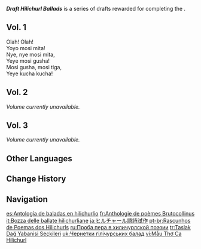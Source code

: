 {{Book Collection Infobox
|image           = Item Draft Lines of Hilichurlian Poetry.png
|quality         = 2
|region_lore     = Mondstadt
|region_location = Mondstadt
|volumes         = 3
|vol1            = Reward for successfully completing the commission ''[[Poetry Exchange]]''
|vol2            = ''Unavailable''
|vol3            = ''Unavailable''
}}
'''''Draft Hilichurl Ballads''''' is a series of drafts rewarded for completing the {{Quest|Poetry Exchange}}.

==Vol. 1==
{{Description|A [[Hilichurlian]] poem created by [[Ella Musk]]. According to her, this Recital of Friendship is the work of many hands. Still, you can't help but feel that something sounds a bit off when you read it...}}
Olah! Olah!<br>
Yoyo mosi mita!<br>
Nye, nye mosi mita,<br>
Yeye mosi gusha!<br>
Mosi gusha, mosi tiga,<br>
Yeye kucha kucha!

==Vol. 2==
{{Description|A Hilichurlian poem created by Ella Musk. According to her, this Stirring Narrative is the work of many hands. Still, you can't help but feel that something sounds a bit off when you read it...}}
''Volume currently unavailable.''

==Vol. 3==
{{Description|A Hilichurlian poem created by Ella Musk. According to her, this Elegant Lyric Poem is the work of many hands. Still, you can't help but feel that something sounds a bit off when you read it...}}
''Volume currently unavailable.''

==Other Languages==
{{Other Languages
|en      = Draft Hilichurl Ballads
|zhs     = 丘丘语诗歌试作
|zhs_rm  = Qiūqiūyǔ Shīgē Shìzuò
|zht     = 丘丘語詩歌試作
|zht_rm  = Qiūqiūyǔ Shīgē Shìzuò
|zh_tl   = Hilichurlian Poem Draft
|ja      = ヒルチャール語詩試作
|ja_rm   = Hiruchaaru-go Shi Shisaku
|ja_tl   = Hilichurlian Poem Draft
|ko      = 츄츄어 시도작
|ko_rm   = Chuchu'eo Sidojak
|ko_tl   = Draft Hilichurl Poems
|es      = Antología de baladas en hilichurlio
|es_tl   = Anthology of Poems in Hilichurlian
|fr      = Anthologie de poèmes Brutocollinus
|fr_tl   = Anthology of Hilichurl Poems
|ru      = Проба пера в хиличурлской поэзии
|ru_tl   = An Attempt in Hilichurlian Poetry
|th      = บทเพลงของ Hilichurl
|th_rm   = 
|th_tl   = Hilichurl's Song
|vi      = Mẫu Thơ Ca Hilichurl
|vi_tl   = 
|de      = Hilichurlische Literatur
|de_tl   = Hilichurlian Literature
|id      = Naskah Balada Hilichurl
|id_tl   = Hilichurl Ballad Text
|pt      = Rascunhos de Poemas de Hilichurls
|pt_tl   = 
|tr      = Taslak Dağ Yabanisi Seçkileri
|tr_tl   = Draft {{lex|Hilichurl|tr}} Selections
|it      = Bozza delle ballate hilichurliane
|it_tl   = 
}}

==Change History==
{{Change History|1.0}}

==Navigation==
{{Book Navbox|Mondstadt}}

[[es:Antología de baladas en hilichurlio]]
[[fr:Anthologie de poèmes Brutocollinus]]
[[it:Bozza delle ballate hilichurliane]]
[[ja:ヒルチャール語詩試作]]
[[pt-br:Rascunhos de Poemas dos Hilichurls]]
[[ru:Проба пера в хиличурлской поэзии]]
[[tr:Taslak Dağ Yabanisi Seçkileri]]
[[uk:Чернетки гілічурських балад]]
[[vi:Mẫu Thơ Ca Hilichurl]]